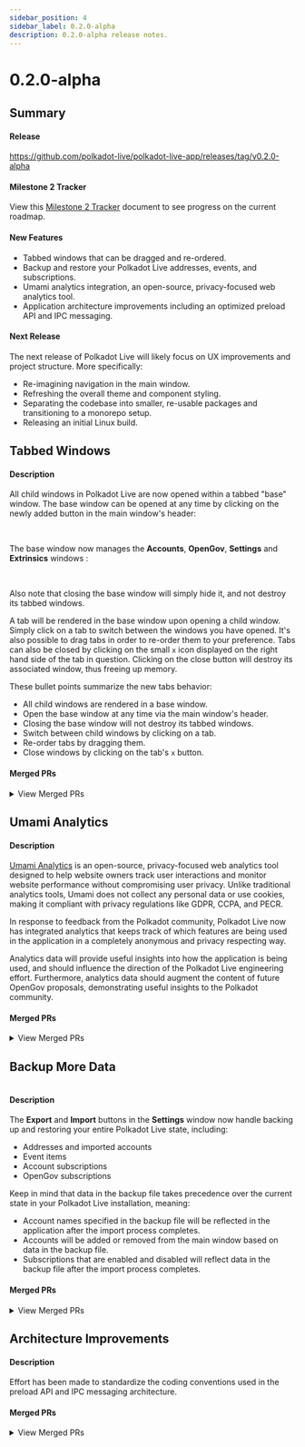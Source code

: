 ```yaml
---
sidebar_position: 4
sidebar_label: 0.2.0-alpha
description: 0.2.0-alpha release notes.
---
```



# 0.2.0-alpha

## Summary

#### Release

https://github.com/polkadot-live/polkadot-live-app/releases/tag/v0.2.0-alpha 

#### Milestone 2 Tracker

View this [Milestone 2 Tracker](https://docs.google.com/spreadsheets/d/1OnDXC8sXcX6DqMHZxLTVo6zQuEkEuZgBTIZHfpDoXLg/edit?usp=sharing) document to see progress on the current roadmap.

#### New Features

- Tabbed windows that can be dragged and re-ordered.
- Backup and restore your Polkadot Live addresses, events, and subscriptions.
- Umami analytics integration, an open-source, privacy-focused web analytics tool. 
- Application architecture improvements including an optimized preload API and IPC messaging.

#### Next Release

The next release of Polkadot Live will likely focus on UX improvements and project structure. More specifically:

- Re-imagining navigation in the main window.
- Refreshing the overall theme and component styling.
- Separating the codebase into smaller, re-usable packages and transitioning to a monorepo setup. 
- Releasing an initial Linux build.

## Tabbed Windows

#### Description

All child windows in Polkadot Live are now opened within a tabbed "base" window. The base window can be opened at any time by clicking on the newly added button in the main window's header:

<Img url="/img/releases/0-2-0-alpha/img-01.jpg" maxHeight="40px" />

<br />The base window now manages the **Accounts**, **OpenGov**, **Settings** and **Extrinsics** windows :

<Img url="/img/releases/0-2-0-alpha/img-02.jpg" maxHeight="240px" />

<br />Also note that closing the base window will simply hide it, and not destroy its tabbed windows.

A tab will be rendered in the base window upon opening a child window. Simply click on a tab to switch between the windows you have opened. It's also possible to drag tabs in order to re-order them to your preference. Tabs can also be closed by clicking on the small `x` icon displayed on the right hand side of the tab in question. Clicking on the close button will destroy its associated window, thus freeing up memory.

These bullet points summarize the new tabs behavior:
- All child windows are rendered in a base window.
- Open the base window at any time via the main window's header.
- Closing the base window will not destroy its tabbed windows.
- Switch between child windows by clicking on a tab.
- Re-order tabs by dragging them.
- Close windows by clicking on the tab's `x` button.

#### Merged PRs

<details>
  <summary>View Merged PRs</summary>
  - [fix: debugging iteration #701](https://github.com/polkadot-live/polkadot-live-app/pull/701)
  - [feat: tabbed child windows #668](https://github.com/polkadot-live/polkadot-live-app/pull/668)
    - [chore: initial tabs context #669](https://github.com/polkadot-live/polkadot-live-app/pull/669)
    - [chore: child window views #670](https://github.com/polkadot-live/polkadot-live-app/pull/670)
    - [chore: base window header #672](https://github.com/polkadot-live/polkadot-live-app/pull/672)
    - [chore: base window dynamic tabs #673](https://github.com/polkadot-live/polkadot-live-app/pull/673)
    - [chore: message ports optimisation #674](https://github.com/polkadot-live/polkadot-live-app/pull/674)
    - [chore: views debugging + devTools hotkey](https://github.com/polkadot-live/polkadot-live-app/pull/675)
    - [fix: base window debugging #676](https://github.com/polkadot-live/polkadot-live-app/pull/676)
    - [chore: tabs styling #677](https://github.com/polkadot-live/polkadot-live-app/pull/677)
</details>

## Umami Analytics

#### Description

[Umami Analytics](https://umami.is/) is an open-source, privacy-focused web analytics tool designed to help website owners track user interactions and monitor website performance without compromising user privacy. Unlike traditional analytics tools, Umami does not collect any personal data or use cookies, making it compliant with privacy regulations like GDPR, CCPA, and PECR.

In response to feedback from the Polkadot community, Polkadot Live now has integrated analytics that keeps track of which features are being used in the application in a completely anonymous and privacy respecting way.

Analytics data will provide useful insights into how the application is being used, and should influence the direction of the Polkadot Live engineering effort. Furthermore, analytics data should augment the content of future OpenGov proposals, demonstrating useful insights to the Polkadot community.

#### Merged PRs

<details>
  <summary>View Merged PRs</summary>
  - [feat: umami integration #680](https://github.com/polkadot-live/polkadot-live-app/pull/680)
    - [feat: custom umami client #699](https://github.com/polkadot-live/polkadot-live-app/pull/699)
</details>

## Backup More Data

<Img url="/img/releases/0-2-0-alpha/img-03.jpg" maxHeight="342px" />

#### Description

The **Export** and **Import** buttons in the **Settings** window now handle backing up and restoring your entire Polkadot Live state, including:

- Addresses and imported accounts
- Event items
- Account subscriptions
- OpenGov subscriptions

Keep in mind that data in the backup file takes precedence over the current state in your Polkadot Live installation, meaning:

- Account names specified in the backup file will be reflected in the application after the import process completes.
- Accounts will be added or removed from the main window based on data in the backup file.
- Subscriptions that are enabled and disabled will reflect data in the backup file after the import process completes.

#### Merged PRs

<details>
  <summary>View Merged PRs</summary>
  - [feat: backup iteration #702](https://github.com/polkadot-live/polkadot-live-app/pull/702)
    - [feat: export events data #703](https://github.com/polkadot-live/polkadot-live-app/pull/703)
    - [feat: import events data #704](https://github.com/polkadot-live/polkadot-live-app/pull/704)
    - [feat: export interval subscriptions #705](https://github.com/polkadot-live/polkadot-live-app/pull/705)
    - [feat: import interval subscriptions #706](https://github.com/polkadot-live/polkadot-live-app/pull/706)
    - [feat: account subscriptions backup #707](https://github.com/polkadot-live/polkadot-live-app/pull/707)
      - [feat: export account subscriptions #708](https://github.com/polkadot-live/polkadot-live-app/pull/708)
      - [feat: import account subscriptions #709](https://github.com/polkadot-live/polkadot-live-app/pull/709)
    - [chore: data backup ux #710](https://github.com/polkadot-live/polkadot-live-app/pull/710)
    - [chore: backup logic changes #711](https://github.com/polkadot-live/polkadot-live-app/pull/711)
    - [chore: data backup context #712](https://github.com/polkadot-live/polkadot-live-app/pull/712)
    - [fix: data backup debugging #713](https://github.com/polkadot-live/polkadot-live-app/pull/713)
  - [chore: backup controller #645](https://github.com/polkadot-live/polkadot-live-app/pull/645)
  - [chore: export + import ledger accounts #643](https://github.com/polkadot-live/polkadot-live-app/pull/643)
</details>

## Architecture Improvements

#### Description

Effort has been made to standardize the coding conventions used in the preload API and IPC messaging architecture.

#### Merged PRs

<details>
  <summary>View Merged PRs</summary>
  - [chore: workspaces ipcs refactor #667](https://github.com/polkadot-live/polkadot-live-app/pull/667)
  - [chore: settings ipcs refactor #666](https://github.com/polkadot-live/polkadot-live-app/pull/666)
  - [chore: connection ipcs refactor #665](https://github.com/polkadot-live/polkadot-live-app/pull/665)
  - [chore: account ipcs refactor #664](https://github.com/polkadot-live/polkadot-live-app/pull/664)
  - [chore: events ipcs refactor #663](https://github.com/polkadot-live/polkadot-live-app/pull/663)
  - [chore: generic subscription task ipcs #662](https://github.com/polkadot-live/polkadot-live-app/pull/662)
  - [chore: main process intervals controller #661](https://github.com/polkadot-live/polkadot-live-app/pull/661)
  - [chore: generic interval task ipcs #660](https://github.com/polkadot-live/polkadot-live-app/pull/660)
</details>
